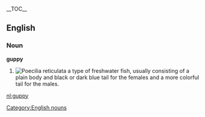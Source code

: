 {{wikipedia}}__TOC__
== English ==
=== Noun ===
[[Category:English nouns]]
'''guppy'''
# [[Image:guppy-male.jpg|thumb|right|''Poecilia reticulata'']] a type of freshwater fish, usually consisting of a plain body and black or dark blue tail for the females and a more colorful tail for the males.

[[nl:guppy]]